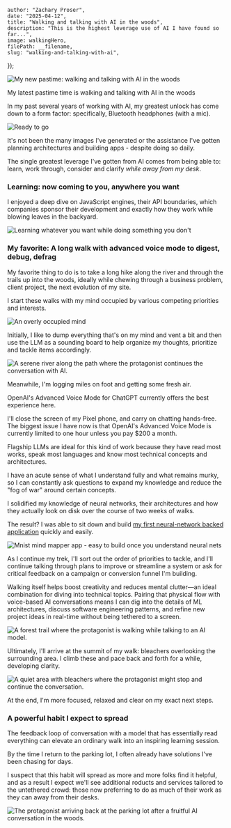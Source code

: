 


    author: "Zachary Proser",
    date: "2025-04-12",
    title: "Walking and talking with AI in the woods",
    description: "This is the highest leverage use of AI I have found so far...",
    image: walkingHero,
    filePath: __filename,
    slug: "walking-and-talking-with-ai",
});

<Image 
  src={walkingHero}
  alt="My new pastime: walking and talking with AI in the woods" 
/>

<figcaption>
    My latest pastime time is walking and talking with AI in the woods
</figcaption>

In my past several years of working with AI, my greatest unlock has come down to a form factor: specifically, Bluetooth headphones (with a mic).

<Image
    src={readyToGo}
    alt="Ready to go"
/>

It's not been the many images I've generated or the assistance I've gotten planning architectures and building apps - despite doing so daily.

The single greatest leverage I've gotten from AI comes from being able to: learn, work through, consider and clarify <em>while away from my desk</em>.

### Learning: now coming to you, anywhere you want

I enjoyed a deep dive on JavaScript engines, their API boundaries, which companies sponsor their development and exactly how they work while blowing leaves in the backyard. 

<Image 
    src={leafBlowing}
    alt="Learning whatever you want while doing something you don't"
/>

### My favorite: A long walk with advanced voice mode to digest, debug, defrag

My favorite thing to do is to take a long hike along the river and through the trails up into the woods, ideally while chewing through a business problem, client project, 
the next evolution of my site. 

I start these walks with my mind occupied by various competing priorities and interests.

<Image 
    src={busy}
    alt="An overly occupied mind"
/>

Initially, I like to dump everything that's on my mind and vent a bit and then use the LLM as a sounding board to help organize my thoughts, prioritize and tackle items accordingly.

<Image 
  src={river}
  alt="A serene river along the path where the protagonist continues the conversation with AI." 
/>

Meanwhile, I'm logging miles on foot and getting some fresh air.

OpenAI's Advanced Voice Mode for ChatGPT currently offers the best experience here. 

I'll close the screen of my Pixel phone, and carry on chatting hands-free. The biggest issue I have now 
is that OpenAI's Advanced Voice Mode is currently limited to one hour unless you pay $200 a month.

Flagship LLMs are ideal for this kind of work because they have read most works, speak most languages and know most technical concepts and architectures. 

I have an acute sense of what I understand fully and what remains murky, so I can constantly ask questions to expand my knowledge and reduce the "fog of war" around certain concepts.

I solidified my knowledge of neural networks, their architectures and how they actually look on disk over the course of two weeks of walks. 

The result? I was able to sit down and build [my first neural-network backed application](/blog/mnist-pytorch-hand-drawn-digit-recognizer) quickly and easily.

<Link href={"/blog/mnist-pytorch-hand-drawn-digit-recognizer"}>
<Image
    src={mnistApp}
    alt="Mnist mind mapper app - easy to build once you understand neural nets"
/>
</Link>

As I continue my trek, I'll sort out the order of priorities to tackle, and I'll continue talking through plans to improve or streamline a system or ask for critical feedback on a campaign or conversion funnel I'm building.

Walking itself helps boost creativity and reduces mental clutter—an ideal combination for diving into technical topics. Pairing that physical flow with voice-based AI conversations means I can dig into the details of ML architectures, discuss software engineering patterns, and refine new project ideas in real-time without being tethered to a screen.

<Image 
  src={trail}
  alt="A forest trail where the protagonist is walking while talking to an AI model." 
/>

Ultimately, I'll arrive at the summit of my walk: bleachers overlooking the surrounding area. I climb these and pace back and forth for a while, developing clarity.

<Image 
  src={bleachers}
  alt="A quiet area with bleachers where the protagonist might stop and continue the conversation." 
/>

At the end, I'm more focused, relaxed and clear on my exact next steps.

### A powerful habit I expect to spread

The feedback loop of conversation with a model that has essentially read everything can elevate an ordinary walk into an inspiring learning session. 

By the time I return to the parking lot, I often already have solutions I've been chasing for days.

I suspect that this habit will spread as more and more folks find it helpful, and as a result I expect we'll see additional roducts and services tailored to the untethered crowd: those
now preferring to do as much of their work as they can away from their desks.

<Image 
  src={parkingLot}
  alt="The protagonist arriving back at the parking lot after a fruitful AI conversation in the woods." 
/>
